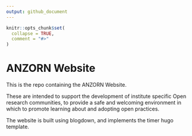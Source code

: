 ```yaml
---
output: github_document
---
```


<!-- README.md is generated from README.Rmd. Please edit that file -->

```r
knitr::opts_chunk$set(
  collapse = TRUE,
  comment = "#>"
)
```
# ANZORN  Website 

This is the repo containing the  ANZORN  Website. 

These are intended to support the development of institute specific Open research communities, to provide a safe and welcoming environment in which to promote learning about and adopting open practices.  

The website is built using blogdown, and implements the timer hugo template. 